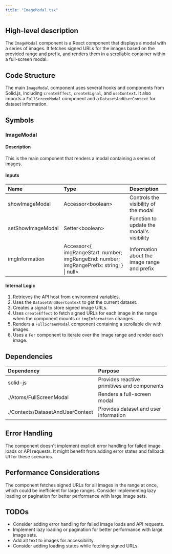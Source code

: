 ```yaml
---
title: "ImageModal.tsx"
---
```


## High-level description
The `ImageModal` component is a React component that displays a modal with a series of images. It fetches signed URLs for the images based on the provided range and prefix, and renders them in a scrollable container within a full-screen modal.

## Code Structure
The main `ImageModal` component uses several hooks and components from Solid.js, including `createEffect`, `createSignal`, and `useContext`. It also imports a `FullScreenModal` component and a `DatasetAndUserContext` for dataset information.

## Symbols

### ImageModal
#### Description
This is the main component that renders a modal containing a series of images.

#### Inputs
| Name | Type | Description |
|:-----|:-----|:------------|
| showImageModal | Accessor&lt;boolean&gt; | Controls the visibility of the modal |
| setShowImageModal | Setter&lt;boolean&gt; | Function to update the modal's visibility |
| imgInformation | Accessor&lt;{ imgRangeStart: number; imgRangeEnd: number; imgRangePrefix: string; } \| null&gt; | Information about the image range and prefix |

#### Internal Logic
1. Retrieves the API host from environment variables.
2. Uses the `DatasetAndUserContext` to get the current dataset.
3. Creates a signal to store signed image URLs.
4. Uses `createEffect` to fetch signed URLs for each image in the range when the component mounts or `imgInformation` changes.
5. Renders a `FullScreenModal` component containing a scrollable div with images.
6. Uses a `For` component to iterate over the image range and render each image.

## Dependencies
| Dependency | Purpose |
|:-----------|:--------|
| solid-js | Provides reactive primitives and components |
| ./Atoms/FullScreenModal | Renders a full-screen modal |
| ./Contexts/DatasetAndUserContext | Provides dataset and user information |

## Error Handling
The component doesn't implement explicit error handling for failed image loads or API requests. It might benefit from adding error states and fallback UI for these scenarios.

## Performance Considerations
The component fetches signed URLs for all images in the range at once, which could be inefficient for large ranges. Consider implementing lazy loading or pagination for better performance with large image sets.

## TODOs
- Consider adding error handling for failed image loads and API requests.
- Implement lazy loading or pagination for better performance with large image sets.
- Add alt text to images for accessibility.
- Consider adding loading states while fetching signed URLs.